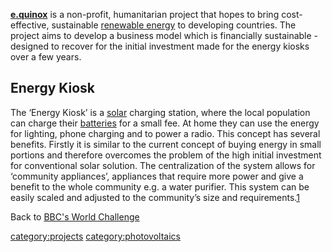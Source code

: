 {{pv project}}


'''[http://www.e.quinox.org/ e.quinox]''' is a non-profit, humanitarian project that hopes to bring cost-effective, sustainable [[renewable energy]] to developing countries.
The project aims to develop a business model which is financially sustainable - designed to recover for the initial investment made for the energy kiosks over a few years. 

==Energy Kiosk==
The ‘Energy Kiosk’ is a [[solar]] charging station, where the local population can charge their [[batteries]] for a small fee. At home they can use the energy for lighting, phone charging and to power a radio. This concept has several benefits. Firstly it is similar to the current concept of buying energy in small portions and therefore overcomes the problem of the high initial investment for conventional solar solution. The centralization of the system allows for ‘community appliances’, appliances that require more power and give a benefit to the whole community e.g. a water purifier. This system can be easily scaled and adjusted to the community’s size and requirements.[http://www.e.quinox.org/?s=solution]

Back to [[BBC's World Challenge]]

{{stub}}

[[category:projects]]
[[category:photovoltaics]]